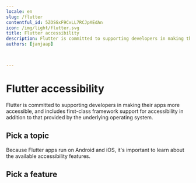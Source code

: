```yaml
---
locale: en
slug: /flutter
contentful_id: 5ZOSGxF9CxLL7RCJpXEdAn
icon: /img/light/flutter.svg
title: Flutter accessibility
description: Flutter is committed to supporting developers in making their apps more accessible. It has built-in support for accessibility features provided by the underlying operating system.
authors: [janjaap]


	
---
```


# Flutter accessibility

Flutter is committed to supporting developers in making their apps more accessible, and includes first-class framework support for accessibility in addition to that provided by the underlying operating system.

## Pick a topic

<LinkList title="List of Flutter accessibility topics" isHighlighted={true}>
  <LinkListItem url="/en/docs/flutter/samples" title="Browse Flutter code samples" pageTitle="Flutter accessibility code samples" shortDescription="Browse code samples to learn how to build more accessible Flutter apps." icon="/img/light/code.svg" iconAlt="Code icon"/>
</LinkList>

Because Flutter apps run on Android and iOS, it's important to learn about the available accessibility features.

## Pick a feature

<LinkList title="List of Android and iOS accessibility features" isHighlighted={true}>
  <LinkListItem url="/en/docs/android/features" title="Learn about Android accessibility features" pageTitle="Android accessibility features" shortDescription="Learn about the accessibility features that are offered by Android." icon="/img/light/features.svg" iconAlt="Features icon"/>
  <LinkListItem url="/en/docs/ios/features" title="Learn about iOS accessibility features" pageTitle="iOS accessibility features" shortDescription="Learn about the accessibility features that are offered by iOS." icon="/img/light/features.svg" iconAlt="Features icon"/>
</LinkList>